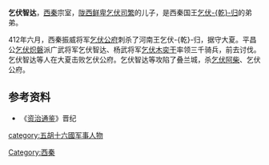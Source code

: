 '''乞伏智达'''，[[西秦|西秦]]宗室，[[陇西鲜卑|陇西鲜卑]][[乞伏司繁|乞伏司繁]]的儿子，是西秦国王[[乞伏乾归|乞伏-{乾}-归]]的弟弟。

412年六月，西秦振威将军[[乞伏公府|乞伏公府]]刺杀了河南王乞伏-{乾}-归，据守大夏。平昌公[[乞伏炽磐|乞伏炽磐]]派广武将军乞伏智达、杨武将军[[乞伏木奕干|乞伏木奕干]]率领三千骑兵，前去讨伐。乞伏智达等人在大夏击败乞伏公府。乞伏智达等攻陷了叠兰城，杀[[乞伏阿柴|乞伏阿柴]]、乞伏公府。

==参考资料==
*《[[资治通鉴|资治通鉴]]》晋纪
{{DEFAULTSORT:Q}}
[[Category:西秦|Category:西秦]]
[[category:五胡十六國军事人物|category:五胡十六國军事人物]]